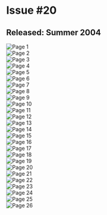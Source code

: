 # Issue #20
## Released: Summer 2004

![Page 1](https://cdn.sitekickremastered.com/images/whoa_magazine/issue_20/1.jpg)  
![Page 2](https://cdn.sitekickremastered.com/images/whoa_magazine/issue_20/2.jpg)  
![Page 3](https://cdn.sitekickremastered.com/images/whoa_magazine/issue_20/3.jpg)  
![Page 4](https://cdn.sitekickremastered.com/images/whoa_magazine/issue_20/4.jpg)  
![Page 5](https://cdn.sitekickremastered.com/images/whoa_magazine/issue_20/5.jpg)  
![Page 6](https://cdn.sitekickremastered.com/images/whoa_magazine/issue_20/6.jpg)  
![Page 7](https://cdn.sitekickremastered.com/images/whoa_magazine/issue_20/7.jpg)  
![Page 8](https://cdn.sitekickremastered.com/images/whoa_magazine/issue_20/8.jpg)  
![Page 9](https://cdn.sitekickremastered.com/images/whoa_magazine/issue_20/9.jpg)  
![Page 10](https://cdn.sitekickremastered.com/images/whoa_magazine/issue_20/10.jpg)  
![Page 11](https://cdn.sitekickremastered.com/images/whoa_magazine/issue_20/11.jpg)  
![Page 12](https://cdn.sitekickremastered.com/images/whoa_magazine/issue_20/12.jpg)  
![Page 13](https://cdn.sitekickremastered.com/images/whoa_magazine/issue_20/13.jpg)  
![Page 14](https://cdn.sitekickremastered.com/images/whoa_magazine/issue_20/14.jpg)  
![Page 15](https://cdn.sitekickremastered.com/images/whoa_magazine/issue_20/15.jpg)  
![Page 16](https://cdn.sitekickremastered.com/images/whoa_magazine/issue_20/16.jpg)  
![Page 17](https://cdn.sitekickremastered.com/images/whoa_magazine/issue_20/17.jpg)  
![Page 18](https://cdn.sitekickremastered.com/images/whoa_magazine/issue_20/18.jpg)  
![Page 19](https://cdn.sitekickremastered.com/images/whoa_magazine/issue_20/19.jpg)  
![Page 20](https://cdn.sitekickremastered.com/images/whoa_magazine/issue_20/20.jpg)  
![Page 21](https://cdn.sitekickremastered.com/images/whoa_magazine/issue_20/21.jpg)  
![Page 22](https://cdn.sitekickremastered.com/images/whoa_magazine/issue_20/22.jpg)  
![Page 23](https://cdn.sitekickremastered.com/images/whoa_magazine/issue_20/23.jpg)  
![Page 24](https://cdn.sitekickremastered.com/images/whoa_magazine/issue_20/24.jpg)  
![Page 25](https://cdn.sitekickremastered.com/images/whoa_magazine/issue_20/25.jpg)  
![Page 26](https://cdn.sitekickremastered.com/images/whoa_magazine/issue_20/26.jpg)  
